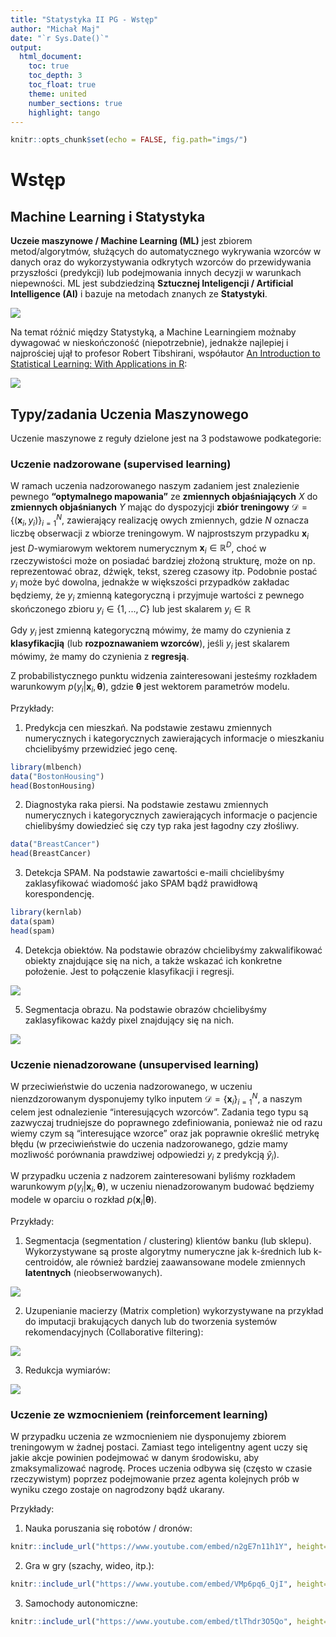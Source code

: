 ```yaml
---
title: "Statystyka II PG - Wstęp"
author: "Michał Maj"
date: "`r Sys.Date()`"
output:
  html_document:
    toc: true
    toc_depth: 3
    toc_float: true
    theme: united
    number_sections: true
    highlight: tango
---
```


```r
knitr::opts_chunk$set(echo = FALSE, fig.path="imgs/")
```

# Wstęp

## Machine Learning i Statystyka

**Uczeie maszynowe / Machine Learning (ML)** jest zbiorem metod/algorytmów, służących do automatycznego wykrywania wzorców w danych oraz do wykorzystywania odkrytych wzorców do przewidywania przyszłości (predykcji) lub podejmowania innych decyzji w warunkach niepewności. ML jest subdziedziną **Sztucznej Inteligencji / 
Artificial Intelligence (AI)** i bazuje na metodach znanych ze **Statystyki**.

![](imgs/aimldl.png)

Na temat różnić między Statystyką, a Machine Learningiem możnaby dywagować w nieskończoność (niepotrzebnie), jednakże najlepiej i najprościej ujął to profesor Robert Tibshirani, współautor [An Introduction to Statistical Learning: With Applications in R](https://www.ime.unicamp.br/~dias/Intoduction%20to%20Statistical%20Learning.pdf):

![](imgs/stat_vs_ml.png)

## Typy/zadania Uczenia Maszynowego

Uczenie maszynowe z reguły dzielone jest na 3 podstawowe podkategorie:

### Uczenie nadzorowane (supervised learning)

W ramach uczenia nadzorowanego naszym zadaniem jest znalezienie pewnego **"optymalnego mapowania"** ze **zmiennych objaśniających** $X$ do **zmiennych objaśnianych** $Y$ mając do dyspozyjcji **zbiór treningowy** 
$\mathcal{D}=\left\{\left(\mathbf{x}_{i}, y_{i}\right)\right\}_{i=1}^{N}$, zawierający realizację owych zmiennych, gdzie $N$ oznacza liczbę obserwacji z wbiorze treningowym. W najprostszym przypadku $\mathbf{x}_{i}$ jest $D$-wymiarowym wektorem numerycznym $\mathbf{x}_{i} \in \mathbb{R}^D$, choć w rzeczywistości może on posiadać bardziej złożoną strukturę, może on np. reprezentować obraz, dźwięk, tekst, szereg czasowy itp. Podobnie postać $y_{i}$ może być dowolna, jednakże w większości przypadków zakładac będziemy, że $y_{i}$ zmienną kategoryczną i przyjmuje wartości z pewnego skończonego zbioru $y_{i} \in \{1, ..., C\}$ lub jest skalarem $y_{i} \in \mathbb{R}$

Gdy $y_{i}$ jest zmienną kategoryczną mówimy, że mamy do czynienia z **klasyfikacjią** (lub **rozpoznawaniem wzorców**), jeśli $y_{i}$ jest skalarem mówimy, że mamy do czynienia z **regresją**.

Z probabilistycznego punktu widzenia zainteresowani jesteśmy rozkładem warunkowym $p(y_{i} | \mathbf{x}_{i}, \mathbf{\theta})$, gdzie $\mathbf{\theta}$ jest wektorem parametrów modelu.

Przykłady:

1. Predykcja cen mieszkań. Na podstawie zestawu zmiennych numerycznych i kategorycznych zawierających informacje o mieszkaniu chcielibyśmy przewidzieć jego cenę.

```r
library(mlbench)
data("BostonHousing")
head(BostonHousing)
```

2. Diagnostyka raka piersi. Na podstawie zestawu zmiennych numerycznych i kategorycznych zawierających informacje o pacjencie chielibyśmy dowiedzieć się czy typ raka jest łagodny czy złośliwy.

```r
data("BreastCancer")
head(BreastCancer)
```

3. Detekcja SPAM. Na podstawie zawartości e-maili chcielibyśmy zaklasyfikować wiadomość jako SPAM bądź prawidłową korespondencję.

```r
library(kernlab)
data(spam)
head(spam)
```

4. Detekcja obiektów. Na podstawie obrazów chcielibyśmy zakwalifikować obiekty znajdujące się na nich, a także wskazać ich konkretne położenie. Jest to połączenie klasyfikacji i regresji.

![](imgs/object_detection.jpeg)

5. Segmentacja obrazu. Na podstawie obrazów chcielibyśmy zaklasyfikowac każdy pixel znajdujący się na nich.

![](imgs/sem_seg.png)

### Uczenie nienadzorowane (unsupervised learning)

W przeciwieństwie do uczenia nadzorowanego, w uczeniu nienzdzorowanym dysponujemy tylko inputem $\mathcal{D}=\left\{\mathbf{x}_{i}\right\}_{i=1}^{N}$, a naszym celem jest odnalezienie "interesujących wzorców". Zadania tego typu są zazwyczaj trudniejsze do poprawnego zdefiniowania, ponieważ nie od razu wiemy czym są "interesujące wzorce" oraz jak poprawnie określić metrykę błędu (w przeciwieństwie do uczenia nadzorowanego, gdzie mamy mozliwość porównania prawdziwej odpowiedzi $y_{i}$ z predykcją $\hat{y}_{i}$).

W przypadku uczenia z nadzorem zainteresowani byliśmy rozkładem warunkowym $p(y_{i} | \mathbf{x}_{i}, \mathbf{\theta})$, w uczeniu nienadzorowanym budować będziemy modele w oparciu o rozkład $p(\mathbf{x}_{i} | \mathbf{\theta})$. 

Przykłady:

1. Segmentacja (segmentation / clustering) klientów banku (lub sklepu). Wykorzystywane są proste algorytmy numeryczne jak k-średnich lub k-centroidów, ale również bardziej zaawansowane modele zmiennych **latentnych** (nieobserwowanych). 

![](imgs/clustering.jpeg)

2. Uzupenianie macierzy (Matrix completion) wykorzystywane na przykład do imputacji brakujących danych lub do tworzenia systemów rekomendacyjnych (Collaborative filtering):

![](imgs/cf.png)

3. Redukcja wymiarów:

![](imgs/dim_red.png)

### Uczenie ze wzmocnieniem (reinforcement learning)

W przypadku uczenia ze wzmocnieniem nie dysponujemy zbiorem treningowym w żadnej postaci. Zamiast tego inteligentny agent uczy się jakie akcje powinien podejmować w danym środowisku, aby zmaksymalizować nagrodę. Proces uczenia odbywa się (często w czasie rzeczywistym) poprzez podejmowanie przez agenta kolejnych prób w wyniku czego zostaje on nagrodzony bądź ukarany.

Przykłady:

1. Nauka poruszania się robotów / dronów:

```r
knitr::include_url("https://www.youtube.com/embed/n2gE7n11h1Y", height="500px")
```

2. Gra w gry (szachy, wideo, itp.):

```r
knitr::include_url("https://www.youtube.com/embed/VMp6pq6_QjI", height="500px")
```

3. Samochody autonomiczne:

```r
knitr::include_url("https://www.youtube.com/embed/tlThdr3O5Qo", height="500px")
```
